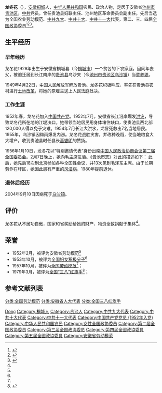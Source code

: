 {{Distinguish|龙头花}}{{Infobox Person
| name = 龙冬花
| 英文名 = 
| gender = 女
| image = 文件:1956 龙冬花.jpg
| caption = [[毛泽东|毛泽东]]接见龙冬花
| birth_date = 1929年
| birth_place = {{CHN-1928}}[[安徽省|安徽省]][[桐城县|桐城县]]
| death_date = {{Death date and age|2004|9|10|1929}}
| death_place = {{CHN-1949}}[[安徽省|安徽省]][[池州市|池州市]][[贵池区|贵池区]][[乌沙镇|乌沙镇]]
| 国籍 = {{ROC-1928}}(1929-1949)<br>{{PRC}}(1949-2004)
| 居住地 = {{PRC}}[[安徽省|安徽省]][[池州市|池州市]][[贵池区|贵池区]]
| 种族 = [[漢族|漢族]]
| alma_mater = 
| occupation = 农民、国家干部
| networth = 
| religion = 
| spouse = 
| children = 
| footnotes = 
| other_names = 
| party = {{CPC}}
}}

'''龙冬花'''（{{bd|1929年||2004年|9月10日}}），[[安徽|安徽]][[桐城|桐城]]人，[[中华人民共和国|中华人民共和国]]农民、政治人物，定居于安徽省[[池州市|池州市]][[贵池区|贵池区]]。[[中共|中共]]党员，曾任贵池县妇联主任、池州地区革命委员会副主任。先后当选为全国农业劳动模范、[[中共九大|中共九大]]、[[中共十大|中共十大]]、[[中共十一大|中共十一大]]代表，第二、三、四届[[全国政协|全国政协]]委员<ref>{{Cite book|title=历届全国政协委员人名辞典|author=|publisher=中国国际广播出版社|year=1996|isbn=9787507813746|location=北京|pages=286}}</ref><ref>{{Cite book|title=中华人民共和国职官志|author=何虎生, 李耀东, 向常福主编|publisher=中国社会出版社|year=2003|isbn=9787800883934|location=北京|pages=}}</ref><ref>{{Cite book|title=华夏妇女名人词典|author=周行健主编|publisher=华夏出版社|year=1988|isbn=|location=北京|pages=}}</ref>。

==生平经历==
===早年经历===
龙冬花1929年出生于安徽省桐城县（今[[桐城市|桐城市]]）一个贫苦的下农家庭。因同年丧父，被迫迁居到长江南岸的[[贵池县|贵池县]]乌沙夹（今[[池州市|池州市]][[贵池区|贵池区]][[乌沙镇|乌沙镇]]）当[[童养媳|童养媳]]。

1949年4月22日，[[中国人民解放军|中国人民解放军]]解放贵池。龙冬花积极响应，率先在贵池县农村进行[[土地改革|土地改革]]，将她的原雇主送上人民法庭处决。
===工作生涯===
1952年春，龙冬花加入[[中国共产党|中国共产党]]。1952年7月，安徽省长江沿岸爆发[[洪灾|洪灾]]，导致龙冬花所在地的江堤决口。她带领当地居民用身体堵住缺口，使贵池县西北部120,000人得以免于灾难。1954年7月长江大洪水，龙冒死救出7名当地居民。1955年，乌沙镇因梅雨爆发内涝。龙冬花战胜灾害，并改种晚稻，使当地粮食大大增产，收到贵池县时任县长[[高燮明|高燮明]]的赞扬。

1956年1月10日，龙冬花以“特别邀请代表”身份出席[[中国人民政治协商会议第二届全国委员会|中国人民政治协商会议第二届全国委员会]]。2月7日晚上，她向毛主席进酒。《[[贵池市志|贵池市志]]》对此的描述如下：
{{引用|周总理忙向毛主席介绍说：“这就是安徽贵池县幸福农业社社长龙冬花同志。”毛主席当即起身，微笑着一只手拿着酒杯和香烟．另一只手握着她的手说：‘好，好，姑娘你多喝，我少喝点。”此时的龙冬花手端酒杯，满目崇敬地仰望着毛主席，感到万分激动和幸福。在旁的[[新华社|新华社]]记者按下快门，摄下了这一珍贵的历史镜头。龙冬花在[[怀仁堂|怀仁堂]]向毛主席敬酒的大幅照片，刊登在全国各大报刊上，并制成年画贴进千千万万个农家厅堂，她的事迹也被编入小学课本。}}此后，她先后18次到北京参加各种全国性会议．并13次见到毛泽东主席。由于长期劳作在圩区，她因此患有严重的[[风湿病|风湿病]]，1980年提前退休。
===退休后经历===
2004年9月10日因病死于[[乌沙镇|乌沙镇]]。
==评价==
龙冬花从不居功自傲，国家和省奖励给她的财产、物资全数捐献于集体<ref name="a2" />。
{{cquote|那时，我只是想，我是个党员，是劳模，是党代表，应该像毛主席说的那样，全心全意为人民服务，吃苦在别人前面，享受在别人后头。}}

== 荣誉 ==
*1952年2月，被评为安徽省劳动模范<ref name="a2" />
*1953年10月，被评为[[全国妇女代表大会|全国妇女积极分子]]<ref name="a2" />
*1957年10月，被评为[[全国劳动模范|全国劳动模范]]<ref name="a2" />；
*1979年3月，被评为[[全国三八红旗手|全国“三八”红旗手]]<ref name="a2">{{Cite book|title=第二十一篇 人物 第一章 人物传|work=贵池市志（1988-2000）|last=池州市贵池区地方志编纂委员会编|first=|publisher=黄山书社|year=2009.08|isbn=978-7-5461-0502-4|location=合肥|pages=590}}</ref>；
==参考文献列表==
{{reflist}}

{{Authority control}}
{{DEFAULTSORT:Long龙}}
[[Category:龙姓|Dong]]
[[Category:桐城人|Category:桐城人]]
[[Category:贵池人|Category:贵池人]]
[[Category:中共九大代表|Category:中共九大代表]]
[[Category:中共十大代表|Category:中共十大代表]]
[[Category:中共十一大代表|Category:中共十一大代表]]
[[Category:中国共产党党员_(1952年入党)|Category:中国共产党党员 (1952年入党)]]
[[Category:中华人民共和国农民|Category:中华人民共和国农民]]
[[Category:女性全国政协委员|Category:女性全国政协委员]]
[[Category:第二届全国政协委员|Category:第二届全国政协委员]]
[[Category:第三届全国政协委员|Category:第三届全国政协委员]]
[[Category:第四屆全國政協委員|Category:第四屆全國政協委員]]
[[Category:第五屆全國政協委員|Category:第五屆全國政協委員]]
[[分类:全国劳动模范|分类:全国劳动模范]]
[[分类:安徽省人大代表|分类:安徽省人大代表]]
[[分类:全国三八红旗手|分类:全国三八红旗手]]
[[Category:安徽省劳动模范|Category:安徽省劳动模范]]